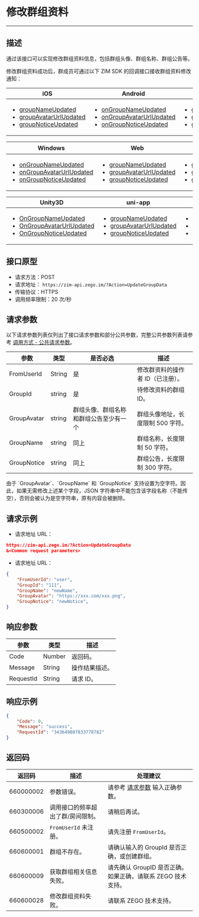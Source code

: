 # 修改群组资料

- - -

## 描述

通过该接口可以实现修改群组资料信息，包括群组头像、群组名称、群组公告等。

修改群组资料成功后，群成员可通过以下 ZIM SDK 的回调接口接收群组资料修改通知：

| iOS | Android | HarmonyOS | macOS |
|-----|---------|-----------|-------|
| <ul><li><a href="https://doc-zh.zego.im/article/api?doc=zim_API~objective-c_ios~protocol~ZIMEventHandler#zim-group-name-updated-operated-info-group-id" target="_blank" rel="noreferrer noopenner">groupNameUpdated</a></li><li><a href="https://doc-zh.zego.im/article/api?doc=zim_API~objective-c_ios~protocol~ZIMEventHandler#zim-group-avatar-url-updated-operated-info-group-id" target="_blank" rel="noreferrer noopenner">groupAvatarUrlUpdated</a></li><li><a href="https://doc-zh.zego.im/article/api?doc=zim_API~objective-c_ios~protocol~ZIMEventHandler#zim-group-notice-updated-operated-info-group-id" target="_blank" rel="noreferrer noopenner">groupNoticeUpdated</a></li></ul> | <ul><li><a href="https://doc-zh.zego.im/article/api?doc=zim_API~java_android~class~ZIMEventHandler#on-group-name-updated" target="_blank" rel="noreferrer noopenner">onGroupNameUpdated</a></li><li><a href="https://doc-zh.zego.im/article/api?doc=zim_API~java_android~class~ZIMEventHandler#on-group-avatar-url-updated" target="_blank" rel="noreferrer noopenner">onGroupAvatarUrlUpdated</a></li><li><a href="https://doc-zh.zego.im/article/api?doc=zim_API~java_android~class~ZIMEventHandler#on-group-notice-updated" target="_blank" rel="noreferrer noopenner">onGroupNoticeUpdated</a></li></ul> | <ul><li><a href="https://doc-zh.zego.im/article/api?doc=zim_API~javascript_harmony~interface~ZIMEventHandler#group-name-updated" target="_blank" rel="noreferrer noopenner">groupNameUpdated</a></li><li><a href="https://doc-zh.zego.im/article/api?doc=zim_API~javascript_harmony~interface~ZIMEventHandler#group-avatar-url-updated" target="_blank" rel="noreferrer noopenner">groupAvatarUrlUpdated</a></li><li><a href="https://doc-zh.zego.im/article/api?doc=zim_API~javascript_harmony~interface~ZIMEventHandler#group-notice-updated" target="_blank" rel="noreferrer noopenner">groupNoticeUpdated</a></li></ul> | <ul><li><a href="https://doc-zh.zego.im/article/api?doc=zim_API~objective-c_macos~protocol~ZIMEventHandler#zim-group-name-updated-operated-info-group-id" target="_blank" rel="noreferrer noopenner">groupNameUpdated</a></li><li><a href="https://doc-zh.zego.im/article/api?doc=zim_API~objective-c_macos~protocol~ZIMEventHandler#zim-group-avatar-url-updated-operated-info-group-id" target="_blank" rel="noreferrer noopenner">groupAvatarUrlUpdated</a></li><li><a href="https://doc-zh.zego.im/article/api?doc=zim_API~objective-c_macos~protocol~ZIMEventHandler#zim-group-notice-updated-operated-info-group-id" target="_blank" rel="noreferrer noopenner">groupNoticeUpdated</a></li></ul> |

| Windows | Web | 小程序 | Flutter |
|---------|-----|--------|---------|
| <ul><li><a href="https://doc-zh.zego.im/article/api?doc=zim_API~cpp_windows~class~ZIMEventHandler#on-group-name-updated" target="_blank" rel="noreferrer noopenner">onGroupNameUpdated</a></li><li><a href="https://doc-zh.zego.im/article/api?doc=zim_API~cpp_windows~class~ZIMEventHandler#on-group-avatar-url-updated" target="_blank" rel="noreferrer noopenner">onGroupAvatarUrlUpdated</a></li><li><a href="https://doc-zh.zego.im/article/api?doc=zim_API~cpp_windows~class~ZIMEventHandler#on-group-notice-updated" target="_blank" rel="noreferrer noopenner">onGroupNoticeUpdated</a></li></ul> | <ul><li><a href="https://doc-zh.zego.im/article/api?doc=zim_API~javascript_web~interface~ZIMEventHandler#group-name-updated" target="_blank" rel="noreferrer noopenner">groupNameUpdated</a></li><li><a href="https://doc-zh.zego.im/article/api?doc=zim_API~javascript_web~interface~ZIMEventHandler#group-avatar-url-updated" target="_blank" rel="noreferrer noopenner">groupAvatarUrlUpdated</a></li><li><a href="https://doc-zh.zego.im/article/api?doc=zim_API~javascript_web~interface~ZIMEventHandler#group-notice-updated" target="_blank" rel="noreferrer noopenner">groupNoticeUpdated</a></li></ul> | <ul><li><a href="https://doc-zh.zego.im/article/api?doc=zim_API~javascript_wxxcx~interface~ZIMEventHandler#group-name-updated" target="_blank" rel="noreferrer noopenner">groupNameUpdated</a></li><li><a href="https://doc-zh.zego.im/article/api?doc=zim_API~javascript_wxxcx~interface~ZIMEventHandler#group-avatar-url-updated" target="_blank" rel="noreferrer noopenner">groupAvatarUrlUpdated</a></li><li><a href="https://doc-zh.zego.im/article/api?doc=zim_API~javascript_wxxcx~interface~ZIMEventHandler#group-notice-updated" target="_blank" rel="noreferrer noopenner">groupNoticeUpdated</a></li></ul> | <ul><li><a href="https://pub.dev/documentation/zego_zim/latest/zego_zim/ZIMEventHandler/onGroupNameUpdated.html" target="_blank" rel="noreferrer noopenner">onGroupNameUpdated</a></li><li><a href="https://pub.dev/documentation/zego_zim/latest/zego_zim/ZIMEventHandler/onGroupAvatarUrlUpdated.html" target="_blank" rel="noreferrer noopenner">onGroupAvatarUrlUpdated</a></li><li><a href="https://pub.dev/documentation/zego_zim/latest/zego_zim/ZIMEventHandler/onGroupNoticeUpdated.html" target="_blank" rel="noreferrer noopenner">onGroupNoticeUpdated</a></li></ul> |

| Unity3D | uni-app | Reactive Native |  |
|---------|---------|-----------------|---|
| <ul><li><a href="https://doc-zh.zego.im/article/api?doc=zim_API~cs_unity3d~class~ZIMEventHandler#on-group-name-updated" target="_blank" rel="noreferrer noopenner">OnGroupNameUpdated</a></li><li><a href="https://doc-zh.zego.im/article/api?doc=zim_API~cs_unity3d~class~ZIMEventHandler#on-group-avatar-url-updated" target="_blank" rel="noreferrer noopenner">OnGroupAvatarUrlUpdated</a></li><li><a href="https://doc-zh.zego.im/article/api?doc=zim_API~cs_unity3d~class~ZIMEventHandler#on-group-notice-updated" target="_blank" rel="noreferrer noopenner">OnGroupNoticeUpdated</a></li></ul> | <ul><li><a href="https://doc-zh.zego.im/article/api?doc=zim_API~javascript_uni-app~interface~ZIMEventHandler#group-name-updated" target="_blank" rel="noreferrer noopenner">groupNameUpdated</a></li><li><a href="https://doc-zh.zego.im/article/api?doc=zim_API~javascript_uni-app~interface~ZIMEventHandler#group-avatar-url-updated" target="_blank" rel="noreferrer noopenner">groupAvatarUrlUpdated</a></li><li><a href="https://doc-zh.zego.im/article/api?doc=zim_API~javascript_uni-app~interface~ZIMEventHandler#group-notice-updated" target="_blank" rel="noreferrer noopenner">groupNoticeUpdated</a></li></ul> | <ul><li><a href="https://doc-zh.zego.im/article/api?doc=zim_API~javascript_react-native~interface~ZIMEventHandler#group-name-updated" target="_blank" rel="noreferrer noopenner">groupNameUpdated</a></li><li><a href="https://doc-zh.zego.im/article/api?doc=zim_API~javascript_react-native~interface~ZIMEventHandler#group-avatar-url-updated" target="_blank" rel="noreferrer noopenner">groupAvatarUrlUpdated</a></li><li><a href="https://doc-zh.zego.im/article/api?doc=zim_API~javascript_react-native~interface~ZIMEventHandler#group-notice-updated" target="_blank" rel="noreferrer noopenner">groupNoticeUpdated</a></li></ul> |  |


## 接口原型

- 请求方法：POST
- 请求地址： `https://zim-api.zego.im/?Action=UpdateGroupData`
- 传输协议：HTTPS
- 调用频率限制：20 次/秒

## 请求参数

以下请求参数列表仅列出了接口请求参数和部分公共参数，完整公共参数列表请参考 [调用方式 - 公共请求参数](https://doc-zh.zego.im/article/12250#2)。

| 参数 | 类型 | 是否必选 | 描述 |
|------|------|----------|------|
| FromUserId | String | 是 | 修改群资料的操作者 ID（已注册）。 |
| GroupId | string | 是 | 待修改资料的群组 ID。 |
| GroupAvatar | string | 群组头像、群组名称和群组公告至少有一个 | 群组头像地址，长度限制 500 字符。 |
| GroupName | string | 同上 | 群组名称，长度限制 50 字符。 |
| GroupNotice | string | 同上 | 群组公告，长度限制 300 字符。 |

<Note title="说明">
由于 `GroupAvatar`、`GroupName` 和 `GroupNotice` 支持设置为空字符。因此，如果无需修改上述某个字段，JSON 字符串中不能包含该字段名称（不能传空），否则会被认为是空字符串，原有内容会被删除。
</Note>

## 请求示例

- 请求地址 URL：

```json
https://zim-api.zego.im/?Action=UpdateGroupData
&<Common request parameters>
```

- 请求地址 URL：

```json
{
    "FromUserId": "user",
    "GroupId": "111",
    "GroupName": "newName",
    "GroupAvatar": "https://xxx.com/xxx.png",
    "GroupNotice": "newNotice",
}
```

## 响应参数
| 参数 | 类型 | 描述 |
|------|------|------|
| Code | Number | 返回码。 |
| Message | String | 操作结果描述。 |
| RequestId | String | 请求 ID。 |

## 响应示例

```json
{
    "Code": 0,
    "Message": "success",
    "RequestId": "343649807833778782"
}
```

## 返回码

| 返回码 | 描述 | 处理建议 |
|------|------|------|
| 660000002 | 参数错误。 | 请参考 [请求参数](#请求参数) 输入正确参数。 |
| 660300006 | 调用接口的频率超出了群/房间限制。 | 请稍后再试。 |
| 660500002 | `FromUserId` 未注册。 | 请先注册 `FromUserId`。 |
| 660600001 | 群组不存在。 | 请确认输入的 GroupId 是否正确，或创建群组。 |
| 660600009 | 获取群组相关信息失败。 | 请先确认 GroupID 是否正确。如果正确，请联系 ZEGO 技术支持。 |
| 660600028 | 修改群组资料失败。 | 请联系 ZEGO 技术支持。 |
